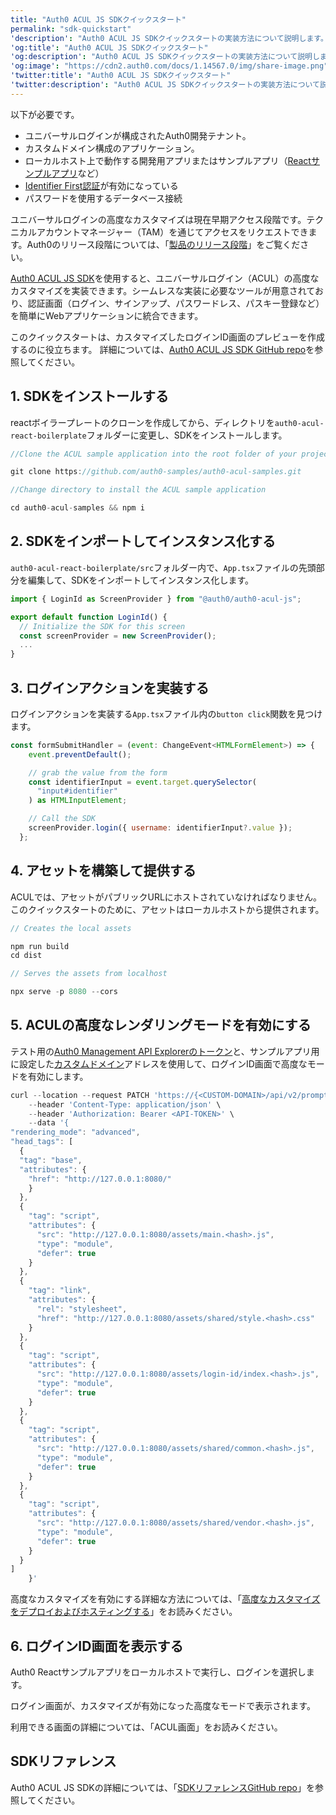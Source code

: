 ---
title: "Auth0 ACUL JS SDKクイックスタート"
permalink: "sdk-quickstart"
'description': "Auth0 ACUL JS SDKクイックスタートの実装方法について説明します。"
'og:title': "Auth0 ACUL JS SDKクイックスタート"
'og:description': "Auth0 ACUL JS SDKクイックスタートの実装方法について説明します。"
'og:image': "https://cdn2.auth0.com/docs/1.14567.0/img/share-image.png"
'twitter:title': "Auth0 ACUL JS SDKクイックスタート"
'twitter:description': "Auth0 ACUL JS SDKクイックスタートの実装方法について説明します。"
---

<Card title="始める前に">

以下が必要です。

* ユニバーサルログインが構成されたAuth0開発テナント。
* カスタムドメイン構成のアプリケーション。
* ローカルホスト上で動作する開発用アプリまたはサンプルアプリ（[Reactサンプルアプリ](https://auth0.com/docs/quickstart/spa/react)など）
* [Identifier First認証](/docs/ja-jp/authenticate/login/auth0-universal-login/identifier-first)が有効になっている
* パスワードを使用するデータベース接続

</Card>

<Warning>

ユニバーサルログインの高度なカスタマイズは現在早期アクセス段階です。テクニカルアカウントマネージャー（TAM）を通じてアクセスをリクエストできます。Auth0のリリース段階については、「[製品のリリース段階](/docs/ja-jp/troubleshoot/product-lifecycle/product-release-stages)」をご覧ください。

</Warning>

[Auth0 ACUL JS SDK](https://github.com/auth0/universal-login/tree/master/packages/auth0-acul-js)を使用すると、ユニバーサルログイン（ACUL）の高度なカスタマイズを実装できます。シームレスな実装に必要なツールが用意されており、認証画面（ログイン、サインアップ、パスワードレス、パスキー登録など）を簡単にWebアプリケーションに統合できます。

このクイックスタートは、カスタマイズしたログインID画面のプレビューを作成するのに役立ちます。
詳細については、[Auth0 ACUL JS SDK GitHub repo](https://github.com/auth0/universal-login/tree/master/packages/auth0-acul-js)を参照してください。

## 1. SDKをインストールする

reactボイラープレートのクローンを作成してから、ディレクトリを`auth0-acul-react-boilerplate`フォルダーに変更し、SDKをインストールします。

```javascript lines
//Clone the ACUL sample application into the root folder of your project

git clone https://github.com/auth0-samples/auth0-acul-samples.git

//Change directory to install the ACUL sample application 

cd auth0-acul-samples && npm i
```

## 2. SDKをインポートしてインスタンス化する

`auth0-acul-react-boilerplate/src`フォルダー内で、`App.tsx`ファイルの先頭部分を編集して、SDKをインポートしてインスタンス化します。

```javascript lines
import { LoginId as ScreenProvider } from "@auth0/auth0-acul-js";

export default function LoginId() {
  // Initialize the SDK for this screen
  const screenProvider = new ScreenProvider();
  ...
}
```

## 3. ログインアクションを実装する

ログインアクションを実装する`App.tsx`ファイル内の`button click`関数を見つけます。

```javascript lines
const formSubmitHandler = (event: ChangeEvent<HTMLFormElement>) => {
    event.preventDefault();

    // grab the value from the form
    const identifierInput = event.target.querySelector(
      "input#identifier"
    ) as HTMLInputElement;

    // Call the SDK
    screenProvider.login({ username: identifierInput?.value });
  };
```

## 4. アセットを構築して提供する

ACULでは、アセットがパブリックURLにホストされていなければなりません。このクイックスタートのために、アセットはローカルホストから提供されます。

```javascript lines
// Creates the local assets 

npm run build 
cd dist 

// Serves the assets from localhost

npx serve -p 8080 --cors
```

## 5. ACULの高度なレンダリングモードを有効にする

テスト用の[Auth0 Management API Explorerのトークン](/docs/ja-jp/secure/tokens/access-tokens/management-api-access-tokens/get-management-api-access-tokens-for-testing)と、サンプルアプリ用に設定した[カスタムドメイン](/docs/ja-jp/customize/custom-domains)アドレスを使用して、ログインID画面で高度なモードを有効にします。

```javascript lines
curl --location --request PATCH 'https://{<CUSTOM-DOMAIN>/api/v2/prompts/login-id/screen/login-id/rendering' \
    --header 'Content-Type: application/json' \
    --header 'Authorization: Bearer <API-TOKEN>' \
    --data '{
"rendering_mode": "advanced",
"head_tags": [
  {
  "tag": "base",
  "attributes": {
    "href": "http://127.0.0.1:8080/"
    }
  },
  {
    "tag": "script",
    "attributes": {
      "src": "http://127.0.0.1:8080/assets/main.<hash>.js",
      "type": "module",
      "defer": true
    }
  },
  {
    "tag": "link",
    "attributes": {
      "rel": "stylesheet",
      "href": "http://127.0.0.1:8080/assets/shared/style.<hash>.css"
    }
  },
  {
    "tag": "script",
    "attributes": {
      "src": "http://127.0.0.1:8080/assets/login-id/index.<hash>.js",
      "type": "module",
      "defer": true
    }
  },
  {
    "tag": "script",
    "attributes": {
      "src": "http://127.0.0.1:8080/assets/shared/common.<hash>.js",
      "type": "module",
      "defer": true
    }
  },
  {
    "tag": "script",
    "attributes": {
      "src": "http://127.0.0.1:8080/assets/shared/vendor.<hash>.js",
      "type": "module",
      "defer": true
    }
  }
]
    }'
```

高度なカスタマイズを有効にする詳細な方法については、「[高度なカスタマイズをデプロイおよびホスティングする](/docs/ja-jp/customize/login-pages/advanced-customizations/getting-started/deploy-and-host-advanced-customizations)」をお読みください。

## 6. ログインID画面を表示する

Auth0 Reactサンプルアプリをローカルホストで実行し、ログインを選択します。

ログイン画面が、カスタマイズが有効になった高度なモードで表示されます。

利用できる画面の詳細については、「ACUL画面」をお読みください。

## SDKリファレンス

Auth0 ACUL JS SDKの詳細については、「[SDKリファレンスGitHub repo](https://auth0.github.io/universal-login/classes/Classes.LoginId.html)」を参照してください。